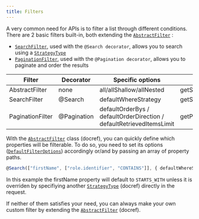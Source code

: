 ```yaml
---
title: Filters
---
```


A very common need for APIs is to filter a list through different conditions.
There are 2 basic filters built-in, both extending the [`AbstractFilter`](/api-reference/classes/abstractfilter) :

-   [`SearchFilter`](classes/searchfilter), used with the `@Search decorator`, allows you to search using a [`StrategyType`](/api-reference/globals#strategytype)
-   [`PaginationFilter`](/api-reference/classes/paginationfilter), used with the `@Pagination decorator`, allows you to paginate and order the results

| Filter           | Decorator   | Specific options                                                     | Default options getter           |
| ---------------- | ----------- | -------------------------------------------------------------------- | -------------------------------- |
| AbstractFilter   | none        | all/allShallow/allNested                                             | getSearchFilterDefaultConfig     |
| SearchFilter     | @Search     | defaultWhereStrategy                                                 | getSearchFilterDefaultConfig     |
| PaginationFilter | @Pagination | defaultOrderBys / defaultOrderDirection / defaultRetrievedItemsLimit | getPaginationFilterDefaultConfig |

With the [`AbstractFilter`](/api-reference/classes/abstractfilter) class (docref), you can quickly define which properties will be filterable.
To do so, you need to set its options ([`DefaultFilterOptions`](/api-reference/globals#defaultfilteroptions)) accordingly or/and by passing an array of property paths.

```typescript title="You can decorate an entity like this"
@Search(["firstName", ["role.identifier", "CONTAINS"]], { defaultWhereStrategy: "STARTS_WITH" })
```

In this example the firstName property will default to `STARTS_WITH` unless it is overriden
by specifiying another [`StrategyType`](/api-reference/globals#strategytype) (docref) directly in the request.

If neither of them satisfies your need, you can always make your own custom filter by extending the [`AbstractFilter`](/api-reference/classes/abstractfilter) (docref).
